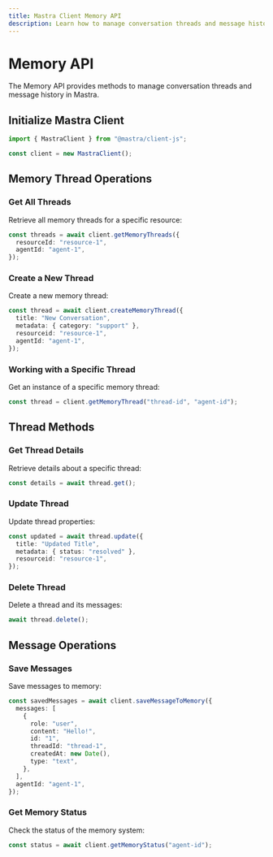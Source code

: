 ```yaml
---
title: Mastra Client Memory API
description: Learn how to manage conversation threads and message history in Mastra using the client-js SDK.
---
```


# Memory API

The Memory API provides methods to manage conversation threads and message history in Mastra.

## Initialize Mastra Client

```typescript
import { MastraClient } from "@mastra/client-js";

const client = new MastraClient();
```

## Memory Thread Operations

### Get All Threads

Retrieve all memory threads for a specific resource:

```typescript
const threads = await client.getMemoryThreads({
  resourceId: "resource-1",
  agentId: "agent-1",
});
```

### Create a New Thread

Create a new memory thread:

```typescript
const thread = await client.createMemoryThread({
  title: "New Conversation",
  metadata: { category: "support" },
  resourceid: "resource-1",
  agentId: "agent-1",
});
```

### Working with a Specific Thread

Get an instance of a specific memory thread:

```typescript
const thread = client.getMemoryThread("thread-id", "agent-id");
```

## Thread Methods

### Get Thread Details

Retrieve details about a specific thread:

```typescript
const details = await thread.get();
```

### Update Thread

Update thread properties:

```typescript
const updated = await thread.update({
  title: "Updated Title",
  metadata: { status: "resolved" },
  resourceid: "resource-1",
});
```

### Delete Thread

Delete a thread and its messages:

```typescript
await thread.delete();
```

## Message Operations

### Save Messages

Save messages to memory:

```typescript
const savedMessages = await client.saveMessageToMemory({
  messages: [
    {
      role: "user",
      content: "Hello!",
      id: "1",
      threadId: "thread-1",
      createdAt: new Date(),
      type: "text",
    },
  ],
  agentId: "agent-1",
});
```

### Get Memory Status

Check the status of the memory system:

```typescript
const status = await client.getMemoryStatus("agent-id");
```
